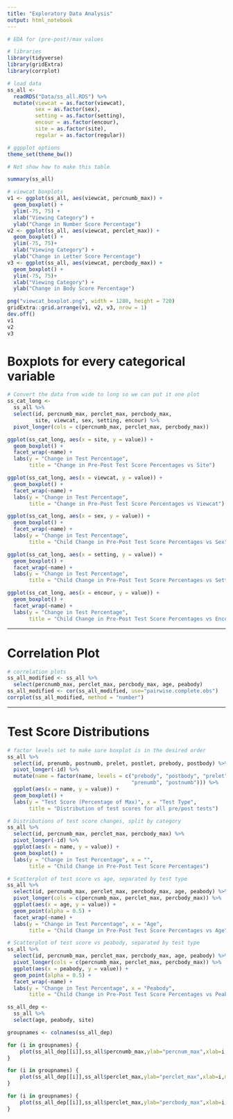 ```yaml
---
title: "Exploratory Data Analysis"
output: html_notebook
---
```


```r
# EDA for (pre-post)/max values

# libraries
library(tidyverse)
library(gridExtra)
library(corrplot)

# load data
ss_all <- 
  readRDS("Data/ss_all.RDS") %>%
  mutate(viewcat = as.factor(viewcat),
         sex = as.factor(sex),
         setting = as.factor(setting),
         encour = as.factor(encour),
         site = as.factor(site),
         regular = as.factor(regular)) 

# ggpplot options
theme_set(theme_bw())
```

```r
# Not show how to make this table

summary(ss_all)
```


```r
# viewcat boxplots
v1 <- ggplot(ss_all, aes(viewcat, percnumb_max)) +
  geom_boxplot() +
  ylim(-75, 75) +
  xlab("Viewing Category") +
  ylab("Change in Number Score Percentage")
v2 <- ggplot(ss_all, aes(viewcat, perclet_max)) +
  geom_boxplot() +
  ylim(-75, 75)+
  xlab("Viewing Category") +
  ylab("Change in Letter Score Percentage")
v3 <- ggplot(ss_all, aes(viewcat, percbody_max)) +
  geom_boxplot() +
  ylim(-75, 75)+
  xlab("Viewing Category") +
  ylab("Change in Body Score Percentage")

png("viewcat_boxplot.png", width = 1280, height = 720)
gridExtra::grid.arrange(v1, v2, v3, nrow = 1)
dev.off()
v1
v2
v3
```


# Boxplots for every categorical variable

```r
# Convert the data from wide to long so we can put it one plot
ss_cat_long <-
  ss_all %>%
  select(id, percnumb_max, perclet_max, percbody_max, 
         site, viewcat, sex, setting, encour) %>%
  pivot_longer(cols = c(percnumb_max, perclet_max, percbody_max)) 
```

```r
ggplot(ss_cat_long, aes(x = site, y = value)) +
  geom_boxplot() +
  facet_wrap(~name) + 
  labs(y = "Change in Test Percentage",
       title = "Change in Pre-Post Test Score Percentages vs Site")

ggplot(ss_cat_long, aes(x = viewcat, y = value)) +
  geom_boxplot() +
  facet_wrap(~name) + 
  labs(y = "Change in Test Percentage",
       title = "Change in Pre-Post Test Score Percentages vs Viewcat")

ggplot(ss_cat_long, aes(x = sex, y = value)) +
  geom_boxplot() +
  facet_wrap(~name) + 
  labs(y = "Change in Test Percentage",
       title = "Child Change in Pre-Post Test Score Percentages vs Sex")

ggplot(ss_cat_long, aes(x = setting, y = value)) +
  geom_boxplot() +
  facet_wrap(~name) + 
  labs(y = "Change in Test Percentage",
       title = "Child Change in Pre-Post Test Score Percentages vs Setting")

ggplot(ss_cat_long, aes(x = encour, y = value)) +
  geom_boxplot() +
  facet_wrap(~name) + 
  labs(y = "Change in Test Percentage",
       title = "Child Change in Pre-Post Test Score Percentages vs Encouragement")
```


---

# Correlation Plot

```r
# correlation plots
ss_all_modified <- ss_all %>%
  select(percnumb_max, perclet_max, percbody_max, age, peabody)
ss_all_modified <- cor(ss_all_modified, use="pairwise.complete.obs")
corrplot(ss_all_modified, method = "number")
```


---

# Test Score Distributions

```r
# factor levels set to make sure boxplot is in the desired order
ss_all %>%
  select(id, prenumb, postnumb, prelet, postlet, prebody, postbody) %>%
  pivot_longer(-id) %>%
  mutate(name = factor(name, levels = c("prebody", "postbody", "prelet", "postlet",
                                        "prenumb", "postnumb"))) %>%
  ggplot(aes(x = name, y = value)) +
  geom_boxplot() +
  labs(y = "Test Score (Percentage of Max)", x = "Test Type",
       title = "Distribution of test scores for all pre/post tests")
```


```r
# Distributions of test score changes, split by category
ss_all %>%
  select(id, percnumb_max, perclet_max, percbody_max) %>%
  pivot_longer(-id) %>%
  ggplot(aes(x = name, y = value)) +
  geom_boxplot() +
  labs(y = "Change in Test Percentage", x = "",
       title = "Child Change in Pre-Post Test Score Percentages")
```

```r
# Scatterplot of test score vs age, separated by test type
ss_all %>%
  select(id, percnumb_max, perclet_max, percbody_max, age, peabody) %>%
  pivot_longer(cols = c(percnumb_max, perclet_max, percbody_max)) %>%
  ggplot(aes(x = age, y = value)) +
  geom_point(alpha = 0.5) +
  facet_wrap(~name) + 
  labs(y = "Change in Test Percentage", x = "Age",
       title = "Child Change in Pre-Post Test Score Percentages vs Age")
```

```r
# Scatterplot of test score vs peabody, separated by test type
ss_all %>%
  select(id, percnumb_max, perclet_max, percbody_max, age, peabody) %>%
  pivot_longer(cols = c(percnumb_max, perclet_max, percbody_max)) %>%
  ggplot(aes(x = peabody, y = value)) +
  geom_point(alpha = 0.5) +
  facet_wrap(~name) + 
  labs(y = "Change in Test Percentage", x = "Peabody",
       title = "Child Change in Pre-Post Test Score Percentages vs Peabody")
```


```r
ss_all_dep <- 
  ss_all %>%
  select(age, peabody, site)

groupnames <- colnames(ss_all_dep)

for (i in groupnames) {
    plot(ss_all_dep[[i]],ss_all$percnumb_max,ylab="percnum_max",xlab=i,main=paste("Scatterplot of percnum_max and",i, sep=" "))
}

for (i in groupnames) {
    plot(ss_all_dep[[i]],ss_all$perclet_max,ylab="perclet_max",xlab=i,main=paste("Scatterplot of perclet_max and",i, sep=" "))
}

for (i in groupnames) {
    plot(ss_all_dep[[i]],ss_all$perclet_max,ylab="percbody_max",xlab=i,main=paste("Scatterplot of percbody_max and",i, sep=" "))
}
```